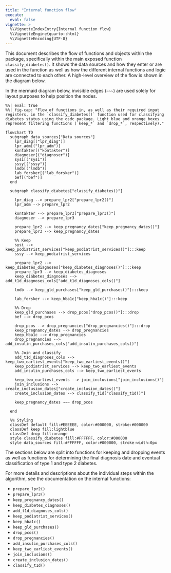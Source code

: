 ```yaml
---
title: "Internal function flow"
execute: 
  eval: false
vignette: >
  %\VignetteIndexEntry{Internal function flow}
  %\VignetteEngine{quarto::html}
  %\VignetteEncoding{UTF-8}
---
```


This document describes the flow of functions and objects within the
package, specifically within the main exposed function
`classify_diabetes()`. It shows the data sources and how they enter or
are used in the function as well as how the different internal functions
and logic are connected to each other. A high-level overview of the flow
is shown in the diagram below.

::: content-hidden
In the mermaid diagram below, invisible edges (`~~~`) are used solely
for layout purposes to help position the nodes.
:::

```mermaid
%%| eval: true
%%| fig-cap: "Flow of functions in, as well as their required input registers, in the `classify_diabetes()` function used for classifying diabetes status using the osdc package. Light blue and orange boxes represent filtering functions (`keep_*` and `drop_*`, respectively)."

flowchart TD
  subgraph data_sources["Data sources"]
    lpr_diag[("lpr_diag")]
    lpr_adm[("lpr_adm")]
    kontakter[("kontakter")]
    diagnoser[("diagnoser")]
    sysi[("sysi")]
    sssy[("sssy")]
    lmdb[("lmdb")]
    lab_forsker[("lab_forsker")]
    bef[("bef")]
  end

  subgraph classify_diabetes["classify_diabetes()"]

    lpr_diag --> prepare_lpr2["prepare_lpr2()"]
    lpr_adm --> prepare_lpr2

    kontakter --> prepare_lpr3["prepare_lpr3()"]
    diagnoser --> prepare_lpr3

    prepare_lpr2 --> keep_pregnancy_dates["keep_pregnancy_dates()"]
    prepare_lpr3 --> keep_pregnancy_dates

    %% Keep
    sysi --> keep_podiatrist_services["keep_podiatrist_services()"]:::keep
    sssy --> keep_podiatrist_services

    prepare_lpr2 --> keep_diabetes_diagnoses["keep_diabetes_diagnoses()"]:::keep
    prepare_lpr3 --> keep_diabetes_diagnoses
    keep_diabetes_diagnoses --> add_t1d_diagnoses_cols["add_t1d_diagnoses_cols()"]

    lmdb --> keep_gld_purchases["keep_gld_purchases()"]:::keep

    lab_forsker --> keep_hba1c["keep_hba1c()"]:::keep

    %% Drop
    keep_gld_purchases --> drop_pcos["drop_pcos()"]:::drop
    bef --> drop_pcos

    drop_pcos --> drop_pregnancies["drop_pregnancies()"]:::drop
    keep_pregnancy_dates --> drop_pregnancies
    keep_hba1c --> drop_pregnancies
    drop_pregnancies --> add_insulin_purchases_cols["add_insulin_purchases_cols()"]

    %% Join and classify
    add_t1d_diagnoses_cols --> keep_two_earliest_events["keep_two_earliest_events()"]
    keep_podiatrist_services --> keep_two_earliest_events
    add_insulin_purchases_cols --> keep_two_earliest_events

    keep_two_earliest_events --> join_inclusions["join_inclusions()"]
    join_inclusions --> create_inclusion_dates["create_inclusion_dates()"]
    create_inclusion_dates --> classify_t1d["classify_t1d()"]

    keep_pregnancy_dates ~~~ drop_pcos

  end

  %% Styling
  classDef default fill:#EEEEEE, color:#000000, stroke:#000000
  classDef keep fill:lightblue
  classDef drop fill:orange
  style classify_diabetes fill:#FFFFFF, color:#000000
  style data_sources fill:#FFFFFF, color:#000000, stroke-width:0px
```

The sections below are split into functions for keeping and dropping events
as well as functions for determining the final diagnosis date and
eventual classification of type 1 and type 2 diabetes.

For more details and descriptions about the individual steps within
the algorithm, see the documentation on the internal functions:

-   `prepare_lpr2()`
-   `prepare_lpr3()`
-   `keep_pregnancy_dates()`
-   `keep_diabetes_diagnoses()`
-   `add_t1d_diagnoses_cols()`
-   `keep_podiatrist_services()`
-   `keep_hba1c()`
-   `keep_gld_purchases()`
-   `drop_pcos()`
-   `drop_pregnancies()`
-   `add_insulin_purchases_cols()`
-   `keep_two_earliest_events()`
-   `join_inclusions()`
-   `create_inclusion_dates()`
-   `classify_t1d()`
